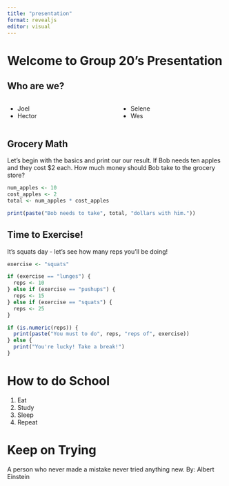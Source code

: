 ```yaml
---
title: "presentation"
format: revealjs
editor: visual
---
```


# Welcome to Group 20's Presentation

## Who are we?

::::: columns
::: {.column width="50%"}
-   Joel
-   Hector
:::

::: {.column width="50%"}
-   Selene
-   Wes
:::
:::::

## Grocery Math

Let's begin with the basics and print our our result. If Bob needs ten apples and they cost \$2 each. How much money should Bob take to the grocery store?

```r
num_apples <- 10
cost_apples <- 2
total <- num_apples * cost_apples

print(paste("Bob needs to take", total, "dollars with him."))
```

## Time to Exercise!

It's squats day - let's see how many reps you'll be doing!

```r
exercise <- "squats"

if (exercise == "lunges") {
  reps <- 10
} else if (exercise == "pushups") {
  reps <- 15
} else if (exercise == "squats") {
  reps <- 25
} 

if (is.numeric(reps)) {
  print(paste("You must to do", reps, "reps of", exercise))
} else {
  print("You're lucky! Take a break!")
}
```

# How to do School

1.  Eat
2.  Study
3.  Sleep
4.  Repeat

# Keep on Trying

A person who never made a mistake never tried anything new. By: Albert Einstein
